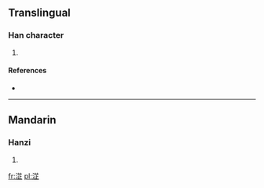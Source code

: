 ==Translingual==

===Han character===
{{Han char|rn=85|rad=水|as=08|sn=11|four=3411<sub>1</sub>|canj=水廿卜一 (ETYM)}}

# {{defn|Han|sort=水08}}

====References====
* {{Han ref|kx=0633.020|dkj=17701|hdz=31641.050|uh=6DFD|ud=28157|bh=D643|bd=54851}}

----

==Mandarin==

===Hanzi===
{{cmn-hanzi|pin=[[zhǐ]] ([[zhi3]])|wg=chih<sup>3</sup>}}

# {{defn|Mandarin|sort=水08}}

[[fr:淽]]
[[pl:淽]]